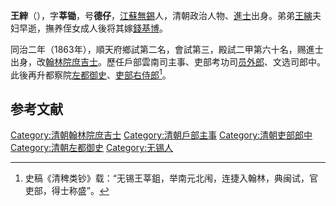 '''王縡'''（{{bd|？||？||catIdx=W王}}），字'''莘锄'''，号'''德仔'''，[[江蘇|江蘇]][[無錫|無錫]]人，清朝政治人物、[[進士|進士]]出身。弟弟[[王縯|王縯]]夫妇早逝，撫养侄女成人後将其嫁[[錢基博|錢基博]]。

同治二年（1863年），順天府鄉試第二名，會試第三，殿試二甲第六十名，赐進士出身，改[[翰林院|翰林院]][[庶吉士|庶吉士]]。歷任戶部雲南司主事、吏部考功司[[员外郎|员外郎]]、文选司郎中。此後再升都察院[[左都御史|左都御史]]、[[吏部右侍郎|吏部右侍郎]]<ref>史稿《清稗类钞》载：“无锡王莘鉏，举南元北闱，连捷入翰林，典闽试，官吏部，得士称盛”。</ref>。

==参考文献==
{{reflist}}
{{清朝人物小作品}}
{{同治二年癸亥恩科殿試金榜}}
{{DEFAULTSORT:Wang王}}
[[Category:清朝翰林院庶吉士|Category:清朝翰林院庶吉士]]
[[Category:清朝戶部主事|Category:清朝戶部主事]]
[[Category:清朝吏部郎中|Category:清朝吏部郎中]]
[[Category:清朝左都御史|Category:清朝左都御史]]
[[Category:无锡人|Category:无锡人]]